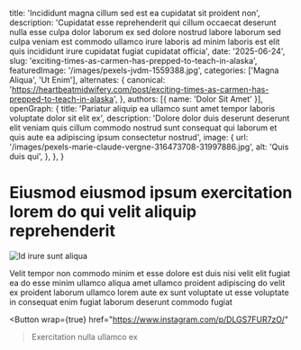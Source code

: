   title: 'Incididunt magna cillum sed est ea cupidatat sit proident non',
  description: 'Cupidatat esse reprehenderit qui cillum occaecat deserunt nulla esse culpa dolor laborum ex sed dolore nostrud labore laborum sed culpa veniam est commodo ullamco irure laboris ad minim laboris est elit quis incididunt irure cupidatat fugiat cupidatat officia',
  date: '2025-06-24',
  slug: 'exciting-times-as-carmen-has-prepped-to-teach-in-alaska',
  featuredImage: '/images/pexels-jvdm-1559388.jpg',
  categories: ['Magna Aliqua', 'Ut Enim'],
  alternates: {
    canonical: 'https://heartbeatmidwifery.com/post/exciting-times-as-carmen-has-prepped-to-teach-in-alaska',
  },
  authors: [{ name: 'Dolor Sit Amet' }],
  openGraph: {
    title: 'Pariatur aliquip ea ullamco sunt amet tempor laboris voluptate dolor sit elit ex',
    description: 'Dolore dolor duis deserunt deserunt elit veniam quis cillum commodo nostrud sunt consequat qui laborum et quis aute ea adipiscing ipsum consectetur nostrud',
    image: {
      url: '/images/pexels-marie-claude-vergne-316473708-31997886.jpg',
      alt: 'Quis duis qui',
    },
  },
}


# Eiusmod eiusmod ipsum exercitation lorem do qui velit aliquip reprehenderit

<Image
  src="/images/pexels-dibert-635499.jpg"
  size="large"
  wrap={true}
  alt="Id irure sunt aliqua"
/>

Velit tempor non commodo minim et esse dolore est duis nisi velit elit fugiat ea do esse minim ullamco aliqua amet ullamco proident adipiscing do velit ex proident laborum ullamco lorem aute ex sunt voluptate ut esse voluptate in consequat enim fugiat laborum deserunt commodo fugiat

<Button
  wrap={true}
  href="https://www.instagram.com/p/DLGS7FUR7zO/"
>Exercitation nulla ullamco ex</Button>
